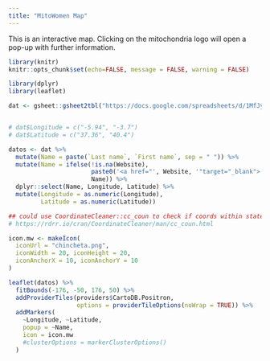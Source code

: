 ```yaml
---
title: "MitoWomen Map"
---
```


This is an interactive map. Clicking on the mitochondria logo will open a pop-up with further information.


```r
library(knitr)
knitr::opts_chunk$set(echo=FALSE, message = FALSE, warning = FALSE)
```

```r

library(dplyr)
library(leaflet)

```



```r

dat <- gsheet::gsheet2tbl("https://docs.google.com/spreadsheets/d/1MfJyhC0fLeObYGcCEV3hZcgs5EhEmW1glSIXdaZRch0/edit?usp=sharing")


# dat$Longitude = c("-5.94", "-3.7")
# dat$Latitude = c("37.36", "40.4")

datos <- dat %>%
  mutate(Name = paste(`Last name`, `First name`, sep = " ")) %>%
  mutate(Name = ifelse(!is.na(Website), 
                       paste0('<a href="', Website, '"target="_blank">', Name, '</a>'),
                       Name)) %>%
  dplyr::select(Name, Longitude, Latitude) %>%
  mutate(Longitude = as.numeric(Longitude),
         Latitude = as.numeric(Latitude))

```


```r
## could use CoordinateCleaner::cc_coun to check if coords within stated country
# https://rdrr.io/cran/CoordinateCleaner/man/cc_coun.html

```


```r

icon.mw <- makeIcon(
  iconUrl = "chincheta.png",
  iconWidth = 20, iconHeight = 20,
  iconAnchorX = 10, iconAnchorY = 10
)

leaflet(datos) %>%
  fitBounds(-176, -50, 176, 50) %>%
  addProviderTiles(providers$CartoDB.Positron, 
                   options = providerTileOptions(noWrap = TRUE)) %>% 
  addMarkers(
    ~Longitude, ~Latitude,
    popup = ~Name,
    icon = icon.mw
    #clusterOptions = markerClusterOptions()
  )

```

